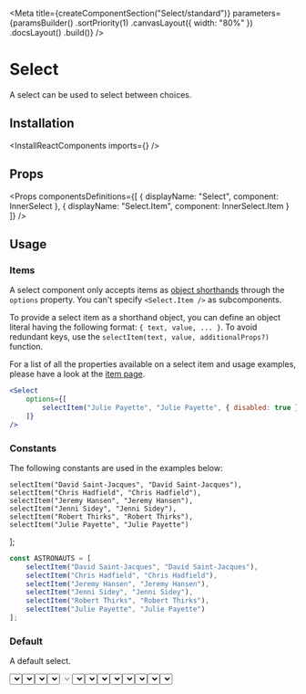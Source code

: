 
<Meta
    title={createComponentSection("Select/standard")}
    parameters={paramsBuilder()
        .sortPriority(1)
        .canvasLayout({ width: "80%" })
        .docsLayout(<ReactComponentsLayout semanticPath="/modules/dropdown" />)
        .build()}
/>

# Select

A select can be used to select between choices.

## Installation

<InstallReactComponents imports={<Imports />} />

## Props

<HocWarning componentName="Dropdown" semanticPath="/modules/dropdown" />

<Props
    componentsDefinitions={[
        { displayName: "Select", component: InnerSelect },
        { displayName: "Select.Item", component: InnerSelect.Item }
    ]}
/>

## Usage

### Items

A select component only accepts items as [object shorthands](?path=/docs/getting-started-shorthand-props--page#object-as-value) through the `options` property. You can't specify `<Select.Item />` as subcomponents.

To provide a select item as a shorthand object, you can define an object literal having the following format: `{ text, value, ... }`. To avoid redundant keys, use the `selectItem(text, value, additionalProps?)` function.

For a list of all the properties available on a select item and usage examples, please have a look at the [item page](?path=/docs/components-select-item--text).

```jsx dark
<Select
    options={[
        selectItem("Julie Payette", "Julie Payette", { disabled: true })
    ]}
/>
```

### Constants

The following constants are used in the examples below:

    selectItem("David Saint-Jacques", "David Saint-Jacques"),
    selectItem("Chris Hadfield", "Chris Hadfield"),
    selectItem("Jeremy Hansen", "Jeremy Hansen"),
    selectItem("Jenni Sidey", "Jenni Sidey"),
    selectItem("Robert Thirks", "Robert Thirks"),
    selectItem("Julie Payette", "Julie Payette")
];

```javascript dark
const ASTRONAUTS = [
    selectItem("David Saint-Jacques", "David Saint-Jacques"),
    selectItem("Chris Hadfield", "Chris Hadfield"),
    selectItem("Jeremy Hansen", "Jeremy Hansen"),
    selectItem("Jenni Sidey", "Jenni Sidey"),
    selectItem("Robert Thirks", "Robert Thirks"),
    selectItem("Julie Payette", "Julie Payette")
];
```

### Default

A default select.

<Preview>
    <Story name="default">
        <Select
            options={ASTRONAUTS}
        />
    </Story>
</Preview>

### Selected value

A select can have an initial value.

<Preview>
    <Story name="selected value">
        <Select
            defaultValue="Chris Hadfield"
            options={ASTRONAUTS}
        />
    </Story>
</Preview>

### Icon

A select can display an [icon](?path=/docs/materials-icons--page) before it's content. Specify the icon to use with a [shorthand value](?path=/docs/getting-started-shorthand-props--page).

<Preview>
    <Story name="icon">
        <Select
            placeholder="Astronaut"
            icon={<GroupIcon />}
            options={ASTRONAUTS}
        />
    </Story>
</Preview>

### Clearable

A clearable select let a user remove is selection.

<Preview>
    <Story name="clearable">
        <Select
            placeholder="Astronaut"
            clearable
            options={ASTRONAUTS}
        />
    </Story>
</Preview>

### Disabled

A select can be disabled.

<Preview>
    <Story name="disabled">
        <Select
            placeholder="Astronaut"
            disabled
            options={ASTRONAUTS}
        />
    </Story>
</Preview>

### Fluid

A select can take the width of its container.

<Preview>
    <Story name="fluid">
        <Select
            placeholder="Astronaut"
            fluid
            value="Jenni Sidey"
            onChange={console.log("haha")}
            options={ASTRONAUTS}
        />
    </Story>
</Preview>

### Loading

A select can show that it is currently loading data.

<Preview>
    <Story name="loading">
        <Select
            placeholder="Astronaut"
            loading
            options={ASTRONAUTS}
        />
    </Story>
</Preview>

### Size

A select can vary in size.

Can be set to: `"small"`, `"large"` or omitted.

<Preview>
    <Story name="size">
        <div className="flex items-end items-space-between">
            <Select
                placeholder="Astronaut"
                fluid
                size="small"
                options={ASTRONAUTS}
            />
            <Select
                placeholder="Astronaut"
                fluid
                options={ASTRONAUTS}
            />
            <Select
                placeholder="Astronaut"
                fluid
                size="large"
                options={ASTRONAUTS}
            />
        </div>
    </Story>
</Preview>

### Error

A select can show that the data contains errors.

<Preview>
    <Story name="error">
        <Select
            placeholder="Astronaut"
            error
            options={ASTRONAUTS}
        />
    </Story>
</Preview>

### Actions

A select can contains non selectable items acting as actions.

Actions must be specified as [object shorthands](?path=/docs/getting-started-shorthand-props--page#object-as-value) having the following format: `{ content, className? ... }`.

<Preview>
    <Story name="actions">
        <Select
            placeholder="Astronaut"
            options={ASTRONAUTS}
            actions={[{ content: <a href="https://en.wikipedia.org/wiki/Canadian_Astronaut_Corps" target="_blank" rel="noopener noreferrer">View on Wikipedia</a> }]}
        />
    </Story>
</Preview>

### Upward

A select can be open it's menu upward.

<Preview>
    <Story name="upward">
        <Select
            placeholder="Astronaut"
            options={ASTRONAUTS}
            upward
        />
    </Story>
</Preview>

<Story
    name="autofocus"
    parameters={paramsBuilder()
        .excludeFromDocs()
        .build()}
>
    <div className="flex items-space-between">
        <Select autofocus placeholder="Astronaut" options={ASTRONAUTS} />
        <Select autofocus disabled placeholder="Astronaut" options={ASTRONAUTS} />
    </div>
</Story>

<Story
    name="autofocus delay"
    parameters={paramsBuilder()
        .excludeFromDocs()
        .build()}
>
    <div className="flex items-space-between">
        <Select autofocus autofocusDelay={500} placeholder="Astronaut" options={ASTRONAUTS} />
        <Select autofocus disabled autofocusDelay={500} placeholder="Astronaut" options={ASTRONAUTS} />
    </div>
</Story>

<Story
    name="ref"
    parameters={paramsBuilder()
        .excludeFromDocs()
        .build()}
>
    <RefLogger component={<Select options={ASTRONAUTS} />} />
</Story>
